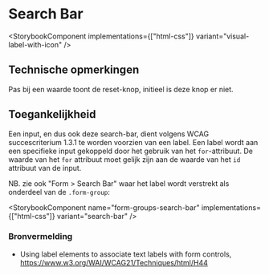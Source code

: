 
# Search Bar

<StorybookComponent implementations={["html-css"]} variant="visual-label-with-icon" />

## Technische opmerkingen

Pas bij een waarde toont de reset-knop, initieel is deze knop er niet.

## Toegankelijkheid

Een input, en dus ook deze search-bar, dient volgens WCAG succescriterium 1.3.1 te worden voorzien van een label.
Een label wordt aan een specifieke input gekoppeld door het gebruik van het `for`-attribuut.
De waarde van het `for` attribuut moet gelijk zijn aan de waarde van het `id` attribuut van de input.

NB. zie ook "Form > Search Bar" waar het label wordt verstrekt als onderdeel van de `.form-group`:

<StorybookComponent name="form-groups-search-bar" implementations={["html-css"]} variant="search-bar" />

### Bronvermelding

- Using label elements to associate text labels with form controls, https://www.w3.org/WAI/WCAG21/Techniques/html/H44

